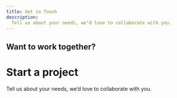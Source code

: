 ```yaml
---
title: Get in Touch 
description: 
  Tell us about your needs, we’d love to collaborate with you.
---
```



## Want to work together?
# Start a project

<PageDescription>
  Tell us about your needs, we’d love to collaborate with you.
</PageDescription>

<FormGetinTouch method="post" netlify-honeypot="bot-field" data-netlify="true" name="contact" />

